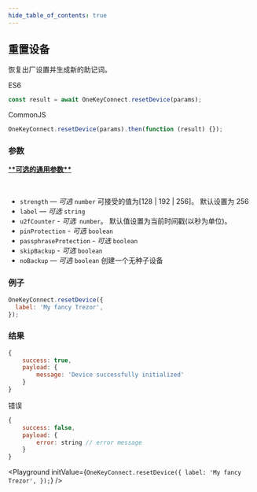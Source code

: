 ```yaml
---
hide_table_of_contents: true
---
```



## 重置设备

恢复出厂设置并生成新的助记词。

ES6

```javascript
const result = await OneKeyConnect.resetDevice(params);
```

CommonJS

```javascript
OneKeyConnect.resetDevice(params).then(function (result) {});
```

### 参数

[\***\*可选的通用参数\*\***](./commonParams)

<br />

- `strength` — _可选_ `number` 可接受的值为[128 | 192 | 256]。 默认设置为 256
- `label` — _可选_ `string`
- `u2fCounter` - _可选_` number`。 默认值设置为当前时间戳(以秒为单位)。
- `pinProtection` - _可选_ `boolean`
- `passphraseProtection` - _可选_ `boolean`
- `skipBackup` - _可选_ `boolean`
- `noBackup` — _可选_ `boolean` 创建一个无种子设备

### 例子

```javascript
OneKeyConnect.resetDevice({
  label: 'My fancy Trezor',
});
```

### 结果

```javascript
{
    success: true,
    payload: {
        message: 'Device successfully initialized'
    }
}
```

错误

```javascript
{
    success: false,
    payload: {
        error: string // error message
    }
}
```

<Playground
  initValue={`OneKeyConnect.resetDevice({
    label: 'My fancy Trezor',
});`}
/>
